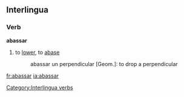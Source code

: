 ==Interlingua==

===Verb===
'''abassar'''

# to [[lower]], to [[abase]]
#: abassar un perpendicular [Geom.]: to drop a perpendicular

[[Category:Interlingua verbs]]

[[fr:abassar]]
[[ia:abassar]]